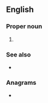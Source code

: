 {{also|APTs|ap'ts}}
==English==

===Proper noun===
{{en-proper noun}}

# {{lb|en|transport}} {{initialism of|{{w|Advanced Public Transportation Systems}}|lang=en}}

===See also===
* {{l|en|IHVS}}

===Anagrams===
* {{anagrams|en|a=apst|ATSP|PATs|PTAs|PTSA|TPAs|past|pats|spat|stap|taps}}